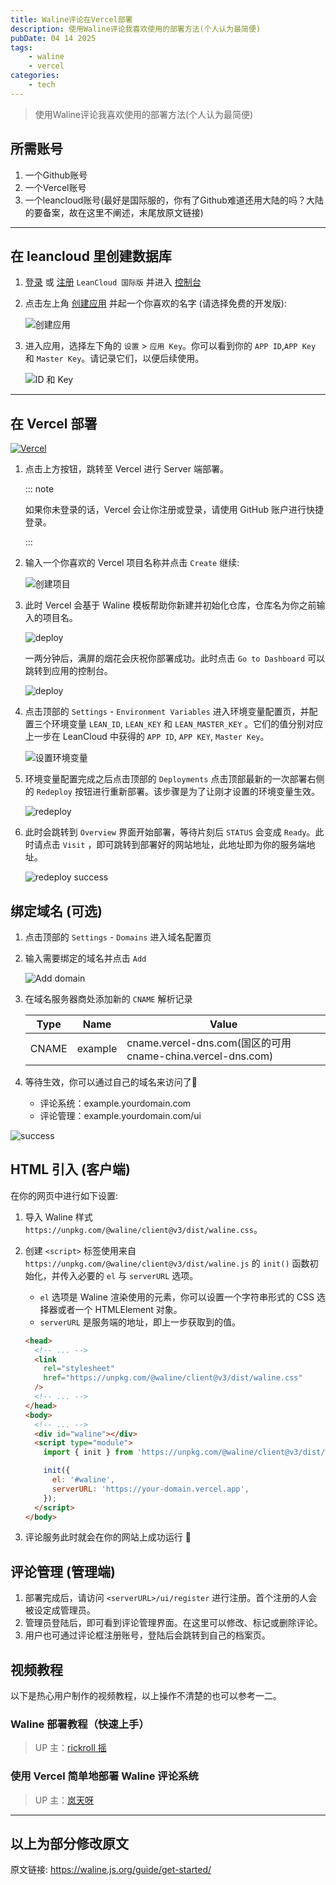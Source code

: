 ---
title: Waline评论在Vercel部署
description: 使用Waline评论我喜欢使用的部署方法(个人认为最简便)
pubDate: 04 14 2025
tags:
    - waline
    - vercel
categories:
    - tech
---

> 使用Waline评论我喜欢使用的部署方法(个人认为最简便)

## 所需账号
1. 一个Github账号
2. 一个Vercel账号
3. 一个leancloud账号(最好是国际服的，你有了Github难道还用大陆的吗？大陆的要备案，故在这里不阐述，末尾放原文链接)

---
## 在 leancloud 里创建数据库

1. [登录](https://console.leancloud.app/login) 或 [注册](https://console.leancloud.app/register) `LeanCloud 国际版` 并进入 [控制台](https://console.leancloud.app/apps)

1. 点击左上角 [创建应用](https://console.leancloud.app/apps) 并起一个你喜欢的名字 (请选择免费的开发版):

   ![创建应用](https://s2.loli.net/2025/04/14/7FOYbvS8MlQXe52.png)

1. 进入应用，选择左下角的 `设置` > `应用 Key`。你可以看到你的 `APP ID`,`APP Key` 和 `Master Key`。请记录它们，以便后续使用。

   ![ID 和 Key](https://s2.loli.net/2025/04/14/c1Vltvsm8GYXSbf.png)

---
## 在 Vercel 部署
[![Vercel](https://vercel.com/button)](https://vercel.com/new/clone?repository-url=https%3A%2F%2Fgithub.com%2Fwalinejs%2Fwaline%2Ftree%2Fmain%2Fexample)

1. 点击上方按钮，跳转至 Vercel 进行 Server 端部署。

   ::: note

   如果你未登录的话，Vercel 会让你注册或登录，请使用 GitHub 账户进行快捷登录。

   :::

1. 输入一个你喜欢的 Vercel 项目名称并点击 `Create` 继续:

   ![创建项目](https://s2.loli.net/2025/04/14/XauJLO7hfcWVx2Y.png)

1. 此时 Vercel 会基于 Waline 模板帮助你新建并初始化仓库，仓库名为你之前输入的项目名。

   ![deploy](https://s2.loli.net/2025/04/14/Q7tExaML3XKlf12.png)

   一两分钟后，满屏的烟花会庆祝你部署成功。此时点击 `Go to Dashboard` 可以跳转到应用的控制台。

   ![deploy](https://s2.loli.net/2025/04/14/HqfvwV6GdrFROSZ.png)

1. 点击顶部的 `Settings` - `Environment Variables` 进入环境变量配置页，并配置三个环境变量 `LEAN_ID`, `LEAN_KEY` 和 `LEAN_MASTER_KEY` 。它们的值分别对应上一步在 LeanCloud 中获得的 `APP ID`, `APP KEY`, `Master Key`。

   ![设置环境变量](https://s2.loli.net/2025/04/14/9laMFio1umnjB6g.png)

1. 环境变量配置完成之后点击顶部的 `Deployments` 点击顶部最新的一次部署右侧的 `Redeploy` 按钮进行重新部署。该步骤是为了让刚才设置的环境变量生效。

   ![redeploy](https://s2.loli.net/2025/04/14/WkVxeRub73aIHBX.png)

1. 此时会跳转到 `Overview` 界面开始部署，等待片刻后 `STATUS` 会变成 `Ready`。此时请点击 `Visit` ，即可跳转到部署好的网站地址，此地址即为你的服务端地址。

   ![redeploy success](https://s2.loli.net/2025/04/14/xM8rEezGTqFQNCY.png)

## 绑定域名 (可选)

1. 点击顶部的 `Settings` - `Domains` 进入域名配置页

1. 输入需要绑定的域名并点击 `Add`

   ![Add domain](https://s2.loli.net/2025/04/14/9wHyLEWQOtvz1fA.png)

1. 在域名服务器商处添加新的 `CNAME` 解析记录

   | Type  | Name    | Value                                                       |
   | ----- | ------- | ----------------------------------------------------------- |
   | CNAME | example | cname.vercel-dns.com(国区的可用 cname-china.vercel-dns.com) |

1. 等待生效，你可以通过自己的域名来访问了:tada:

   - 评论系统：example.yourdomain.com
   - 评论管理：example.yourdomain.com/ui

![success](https://s2.loli.net/2025/04/14/4BOxqfs16erKTMV.png)

## HTML 引入 (客户端)

在你的网页中进行如下设置:

1. 导入 Waline 样式 `https://unpkg.com/@waline/client@v3/dist/waline.css`。

1. 创建 `<script>` 标签使用来自 `https://unpkg.com/@waline/client@v3/dist/waline.js` 的 `init()` 函数初始化，并传入必要的 `el` 与 `serverURL` 选项。

   - `el` 选项是 Waline 渲染使用的元素，你可以设置一个字符串形式的 CSS 选择器或者一个 HTMLElement 对象。
   - `serverURL` 是服务端的地址，即上一步获取到的值。

   ```html {3-7,12-18}:line-numbers
   <head>
     <!-- ... -->
     <link
       rel="stylesheet"
       href="https://unpkg.com/@waline/client@v3/dist/waline.css"
     />
     <!-- ... -->
   </head>
   <body>
     <!-- ... -->
     <div id="waline"></div>
     <script type="module">
       import { init } from 'https://unpkg.com/@waline/client@v3/dist/waline.js';

       init({
         el: '#waline',
         serverURL: 'https://your-domain.vercel.app',
       });
     </script>
   </body>
   ```

1. 评论服务此时就会在你的网站上成功运行 :tada:

## 评论管理 (管理端)

1. 部署完成后，请访问 `<serverURL>/ui/register` 进行注册。首个注册的人会被设定成管理员。
1. 管理员登陆后，即可看到评论管理界面。在这里可以修改、标记或删除评论。
1. 用户也可通过评论框注册账号，登陆后会跳转到自己的档案页。

## 视频教程

以下是热心用户制作的视频教程，以上操作不清楚的也可以参考一二。

### Waline 部署教程（快速上手）

> UP 主：[rickroll 摇](https://space.bilibili.com/381992209)

### 使用 Vercel 简单地部署 Waline 评论系统

> UP 主：[岚天呀](https://space.bilibili.com/355877984)

---

## 以上为部分修改原文
原文链接: https://waline.js.org/guide/get-started/
